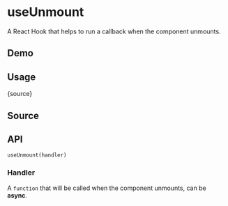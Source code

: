 # useUnmount


<HooksType category="Lifecycle" />

A React Hook that helps to run a callback when the component unmounts.

## Demo


<App />

## Usage


<RawCode>{source}</RawCode>

## Source


<Source />

## API

```tsx
useUnmount(handler)
```

### Handler

A `function` that will be called when the component unmounts, can be **async**.
